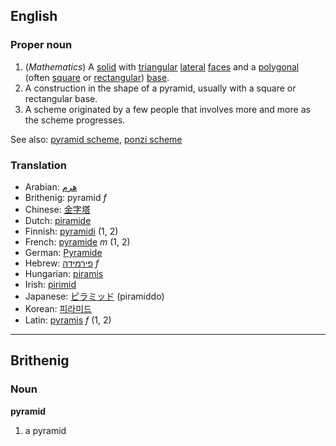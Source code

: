 ==English==
===Proper noun===
#(''Mathematics'') A [[solid]] with [[triangular]] [[lateral]] [[faces]] and a [[polygonal]] (often [[square]] or [[rectangular]]) [[base]].
#A construction in the shape of a pyramid, usually with a square or rectangular base.
#A scheme originated by a few people that involves more and more as the scheme progresses.

See also: [[pyramid scheme]], [[ponzi scheme]]

===Translation===
*Arabian: [[هرم]]
*Brithenig: pyramid ''f''
*Chinese: [[金字塔]]
*Dutch: [[piramide]]
*Finnish: [[pyramidi]] (1, 2)
*French: [[pyramide]] ''m'' (1, 2)
*German: [[Pyramide]]
*Hebrew: [[פירמידה]] ''f''
*Hungarian: [[piramis]]
*Irish: [[pirimid]]
*Japanese: [[ピラミッド]] (piramiddo)
*Korean: [[피라미드]]
*Latin: [[pyramis]] ''f'' (1, 2)
----

==Brithenig==
===Noun===
'''pyramid'''

#a pyramid